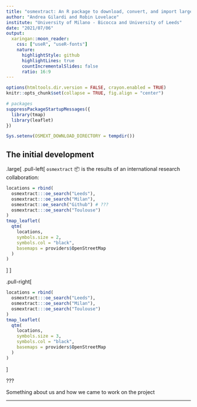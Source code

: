 ```yaml
---
title: "osmextract: An R package to download, convert, and import large OpenStreetMap datasets"
author: "Andrea Gilardi and Robin Lovelace"
institute: "University of Milano - Bicocca and University of Leeds"
date: "2021/07/06"
output: 
  xaringan::moon_reader: 
    css: ["useR", "useR-fonts"]
    nature:
      highlightStyle: github
      highlightLines: true
      countIncrementalSlides: false
      ratio: 16:9
---
```


<style type="text/css">
.pull-left-40 {
  float: left;
  width: 39%;
  margin-top: -30px;
}
.pull-right-60 {
  float: right;
  width: 57%;
  margin-top: -150px;
}
.large { font-size: 120% }
.small { font-size: 70% }
</style>

```r
options(htmltools.dir.version = FALSE, crayon.enabled = TRUE)
knitr::opts_chunk$set(collapse = TRUE, fig.align = "center")

# packages
suppressPackageStartupMessages({
  library(tmap)
  library(leaflet)
})

Sys.setenv(OSMEXT_DOWNLOAD_DIRECTORY = tempdir())
```

## The initial development

.large[
  .pull-left[
  `osmextract` 📦 is the results of an international research collaboration: 

```r
locations = rbind(
  osmextract:::oe_search("Leeds"),
  osmextract:::oe_search("Milan"),
  osmextract::oe_search("Github") # ???
  osmextract:::oe_search("Toulouse")
)
tmap_leaflet(
  qtm(
    locations, 
    symbols.size = 2,
    symbols.col = "black",
    basemaps = providers$OpenStreetMap
  )
)
```

]
]

.pull-right[

```r
locations = rbind(
  osmextract:::oe_search("Leeds"),
  osmextract:::oe_search("Milan"),
  osmextract:::oe_search("Toulouse")
)
tmap_leaflet(
  qtm(
    locations, 
    symbols.size = 3,
    symbols.col = "black",
    basemaps = providers$OpenStreetMap
  )
)
```

]

???

Something about us and how we came to work on the project

---
